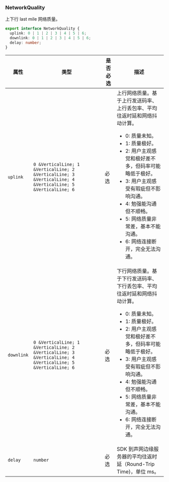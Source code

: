 ### NetworkQuality

上下行 last mile 网络质量。

```typescript
export interface NetworkQuality {
  uplink: 0 | 1 | 2 | 3 | 4 | 5 | 6;
  downlink: 0 | 1 | 2 | 3 | 4 | 5 | 6;
  delay: number;
}
```

| 属性       | 类型                                                                                                      | 是否必选 | 描述                                                                                                                                                                                                                                                                                                                                                    |
| ---------- | --------------------------------------------------------------------------------------------------------- | -------- | ------------------------------------------------------------------------------------------------------------------------------------------------------------------------------------------------------------------------------------------------------------------------------------------------------------------------------------------------------- |
| `uplink`   | `0 &VerticalLine; 1 &VerticalLine; 2 &VerticalLine; 3 &VerticalLine; 4 &VerticalLine; 5 &VerticalLine; 6` | 必选     | 上行网络质量。基于上行发送码率、上行丢包率、平均往返时延和网络抖动计算。<ul><li>0: 质量未知。</li><li>1: 质量极好。</li><li>2: 用户主观感觉和极好差不多，但码率可能略低于极好。</li><li>3: 用户主观感受有瑕疵但不影响沟通。</li><li>4: 勉强能沟通但不顺畅。</li><li>5: 网络质量非常差，基本不能沟通。</li><li>6: 网络连接断开，完全无法沟通。</li></ul> |
| `downlink` | `0 &VerticalLine; 1 &VerticalLine; 2 &VerticalLine; 3 &VerticalLine; 4 &VerticalLine; 5 &VerticalLine; 6` | 必选     | 下行网络质量。基于下行发送码率、下行丢包率、平均往返时延和网络抖动计算。<ul><li>0: 质量未知。</li><li>1: 质量极好。</li><li>2: 用户主观感觉和极好差不多，但码率可能略低于极好。</li><li>3: 用户主观感受有瑕疵但不影响沟通。</li><li>4: 勉强能沟通但不顺畅。</li><li>5: 网络质量非常差，基本不能沟通。</li><li>6: 网络连接断开，完全无法沟通。</li></ul> |
| `delay`    | `number`                                                                                                  | 必选     | SDK 到声网边缘服务器的平均往返时延（Round-Trip Time)，单位 ms。                                                                                                                                                                                                                                                                                         |
